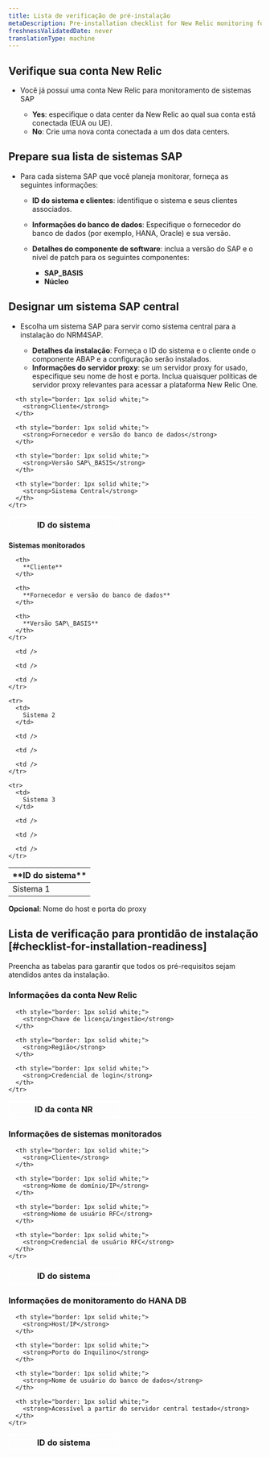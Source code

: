 ```yaml
---
title: Lista de verificação de pré-instalação
metaDescription: Pre-installation checklist for New Relic monitoring for SAP solutions.
freshnessValidatedDate: never
translationType: machine
---
```


## Verifique sua conta New Relic

* Você já possui uma conta New Relic para monitoramento de sistemas SAP

  * **Yes**: especifique o data center da New Relic ao qual sua conta está conectada (EUA ou UE).
  * **No**: Crie uma nova conta conectada a um dos data centers.

## Prepare sua lista de sistemas SAP

* Para cada sistema SAP que você planeja monitorar, forneça as seguintes informações:

  * **ID do sistema e clientes**: identifique o sistema e seus clientes associados.

  * **Informações do banco de dados**: Especifique o fornecedor do banco de dados (por exemplo, HANA, Oracle) e sua versão.

  * **Detalhes do componente de software**: inclua a versão do SAP e o nível de patch para os seguintes componentes:

    * **SAP\_BASIS**
    * **Núcleo**

## Designar um sistema SAP central

* Escolha um sistema SAP para servir como sistema central para a instalação do NRM4SAP.

  * **Detalhes da instalação**: Forneça o ID do sistema e o cliente onde o componente ABAP e a configuração serão instalados.
  * **Informações do servidor proxy**: se um servidor proxy for usado, especifique seu nome de host e porta. Inclua quaisquer políticas de servidor proxy relevantes para acessar a plataforma New Relic One.

<table style="border: 1px solid white; border-collapse: collapse;">
  <thead>
    <tr>
      <th style="width: 200px; border: 1px solid white;">
        <strong>ID do sistema</strong>
      </th>

      <th style="border: 1px solid white;">
        <strong>Cliente</strong>
      </th>

      <th style="border: 1px solid white;">
        <strong>Fornecedor e versão do banco de dados</strong>
      </th>

      <th style="border: 1px solid white;">
        <strong>Versão SAP\_BASIS</strong>
      </th>

      <th style="border: 1px solid white;">
        <strong>Sistema Central</strong>
      </th>
    </tr>
  </thead>
</table>

**Sistemas monitorados**

<table>
  <thead>
    <tr>
      <th style={{ width: "200px" }}>
        **ID do sistema**
      </th>

      <th>
        **Cliente**
      </th>

      <th>
        **Fornecedor e versão do banco de dados**
      </th>

      <th>
        **Versão SAP\_BASIS**
      </th>
    </tr>
  </thead>

  <tbody>
    <tr>
      <td>
        Sistema 1
      </td>

      <td />

      <td />

      <td />
    </tr>

    <tr>
      <td>
        Sistema 2
      </td>

      <td />

      <td />

      <td />
    </tr>

    <tr>
      <td>
        Sistema 3
      </td>

      <td />

      <td />

      <td />
    </tr>
  </tbody>
</table>

**Opcional**: Nome do host e porta do proxy

## Lista de verificação para prontidão de instalação [#checklist-for-installation-readiness]

Preencha as tabelas para garantir que todos os pré-requisitos sejam atendidos antes da instalação.

### Informações da conta New Relic

<table style="border: 1px solid white; border-collapse: collapse;">
  <thead>
    <tr>
      <th style="width: 200px; border: 1px solid white;">
        <strong>ID da conta NR</strong>
      </th>

      <th style="border: 1px solid white;">
        <strong>Chave de licença/ingestão</strong>
      </th>

      <th style="border: 1px solid white;">
        <strong>Região</strong>
      </th>

      <th style="border: 1px solid white;">
        <strong>Credencial de login</strong>
      </th>
    </tr>
  </thead>
</table>

### Informações de sistemas monitorados

<table style="border: 1px solid white; border-collapse: collapse;">
  <thead>
    <tr>
      <th style="width: 200px; border: 1px solid white;">
        <strong>ID do sistema</strong>
      </th>

      <th style="border: 1px solid white;">
        <strong>Cliente</strong>
      </th>

      <th style="border: 1px solid white;">
        <strong>Nome de domínio/IP</strong>
      </th>

      <th style="border: 1px solid white;">
        <strong>Nome de usuário RFC</strong>
      </th>

      <th style="border: 1px solid white;">
        <strong>Credencial de usuário RFC</strong>
      </th>
    </tr>
  </thead>
</table>

### Informações de monitoramento do HANA DB

<table style="border: 1px solid white; border-collapse: collapse;">
  <thead>
    <tr>
      <th style="width: 200px; border: 1px solid white;">
        <strong>ID do sistema</strong>
      </th>

      <th style="border: 1px solid white;">
        <strong>Host/IP</strong>
      </th>

      <th style="border: 1px solid white;">
        <strong>Porto do Inquilino</strong>
      </th>

      <th style="border: 1px solid white;">
        <strong>Nome de usuário do banco de dados</strong>
      </th>

      <th style="border: 1px solid white;">
        <strong>Acessível a partir do servidor central testado</strong>
      </th>
    </tr>
  </thead>
</table>